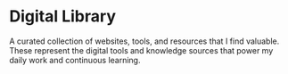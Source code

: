 

# Digital Library

<AnimatedName />

A curated collection of websites, tools, and resources that I find valuable. These represent the digital tools and knowledge sources that power my daily work and continuous learning.

<BookmarksComponent />